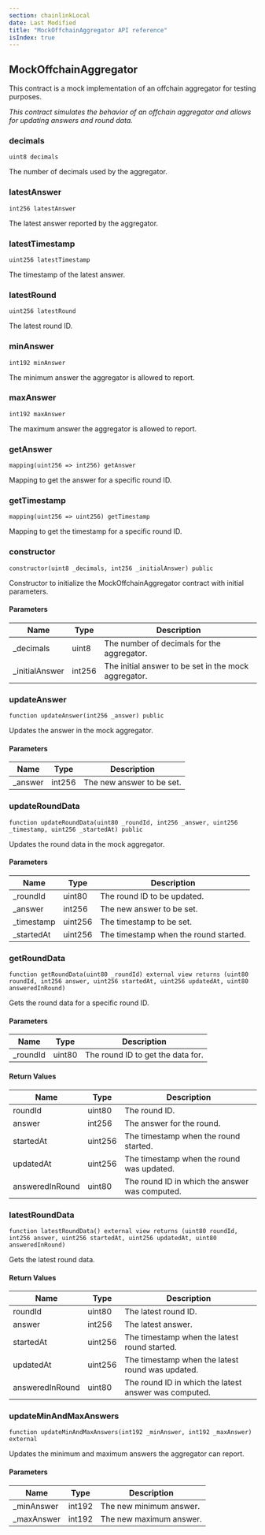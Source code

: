 ```yaml
---
section: chainlinkLocal
date: Last Modified
title: "MockOffchainAggregator API reference"
isIndex: true
---
```


## MockOffchainAggregator

This contract is a mock implementation of an offchain aggregator for testing
purposes.

_This contract simulates the behavior of an offchain aggregator and allows for
updating answers and round data._

### decimals

```solidity
uint8 decimals
```

The number of decimals used by the aggregator.

### latestAnswer

```solidity
int256 latestAnswer
```

The latest answer reported by the aggregator.

### latestTimestamp

```solidity
uint256 latestTimestamp
```

The timestamp of the latest answer.

### latestRound

```solidity
uint256 latestRound
```

The latest round ID.

### minAnswer

```solidity
int192 minAnswer
```

The minimum answer the aggregator is allowed to report.

### maxAnswer

```solidity
int192 maxAnswer
```

The maximum answer the aggregator is allowed to report.

### getAnswer

```solidity
mapping(uint256 => int256) getAnswer
```

Mapping to get the answer for a specific round ID.

### getTimestamp

```solidity
mapping(uint256 => uint256) getTimestamp
```

Mapping to get the timestamp for a specific round ID.

### constructor

```solidity
constructor(uint8 _decimals, int256 _initialAnswer) public
```

Constructor to initialize the MockOffchainAggregator contract with initial
parameters.

#### Parameters

| Name            | Type   | Description                                          |
| --------------- | ------ | ---------------------------------------------------- |
| \_decimals      | uint8  | The number of decimals for the aggregator.           |
| \_initialAnswer | int256 | The initial answer to be set in the mock aggregator. |

### updateAnswer

```solidity
function updateAnswer(int256 _answer) public
```

Updates the answer in the mock aggregator.

#### Parameters

| Name     | Type   | Description               |
| -------- | ------ | ------------------------- |
| \_answer | int256 | The new answer to be set. |

### updateRoundData

```solidity
function updateRoundData(uint80 _roundId, int256 _answer, uint256 _timestamp, uint256 _startedAt) public
```

Updates the round data in the mock aggregator.

#### Parameters

| Name        | Type    | Description                           |
| ----------- | ------- | ------------------------------------- |
| \_roundId   | uint80  | The round ID to be updated.           |
| \_answer    | int256  | The new answer to be set.             |
| \_timestamp | uint256 | The timestamp to be set.              |
| \_startedAt | uint256 | The timestamp when the round started. |

### getRoundData

```solidity
function getRoundData(uint80 _roundId) external view returns (uint80 roundId, int256 answer, uint256 startedAt, uint256 updatedAt, uint80 answeredInRound)
```

Gets the round data for a specific round ID.

#### Parameters

| Name      | Type   | Description                       |
| --------- | ------ | --------------------------------- |
| \_roundId | uint80 | The round ID to get the data for. |

#### Return Values

| Name            | Type    | Description                                    |
| --------------- | ------- | ---------------------------------------------- |
| roundId         | uint80  | The round ID.                                  |
| answer          | int256  | The answer for the round.                      |
| startedAt       | uint256 | The timestamp when the round started.          |
| updatedAt       | uint256 | The timestamp when the round was updated.      |
| answeredInRound | uint80  | The round ID in which the answer was computed. |

### latestRoundData

```solidity
function latestRoundData() external view returns (uint80 roundId, int256 answer, uint256 startedAt, uint256 updatedAt, uint80 answeredInRound)
```

Gets the latest round data.

#### Return Values

| Name            | Type    | Description                                           |
| --------------- | ------- | ----------------------------------------------------- |
| roundId         | uint80  | The latest round ID.                                  |
| answer          | int256  | The latest answer.                                    |
| startedAt       | uint256 | The timestamp when the latest round started.          |
| updatedAt       | uint256 | The timestamp when the latest round was updated.      |
| answeredInRound | uint80  | The round ID in which the latest answer was computed. |

### updateMinAndMaxAnswers

```solidity
function updateMinAndMaxAnswers(int192 _minAnswer, int192 _maxAnswer) external
```

Updates the minimum and maximum answers the aggregator can report.

#### Parameters

| Name        | Type   | Description             |
| ----------- | ------ | ----------------------- |
| \_minAnswer | int192 | The new minimum answer. |
| \_maxAnswer | int192 | The new maximum answer. |

